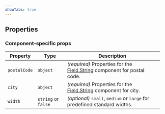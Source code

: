 ```yaml
---
showTabs: true
---
```



## Properties

<StandardProperties type="string" />

### Component-specific props

| Property     | Type                | Description                                                                                                            |
| ------------ | ------------------- | ---------------------------------------------------------------------------------------------------------------------- |
| `postalCode` | `object`            | _(required)_ Properties for the [Field.String](/uilib/extensions/forms/base-fields/String/) component for postal code. |
| `city`       | `object`            | _(required)_ Properties for the [Field.String](/uilib/extensions/forms/base-fields/String/) component for city.        |
| `width`      | `string` or `false` | _(optional)_ `small`, `medium` or `large` for predefined standard widths.                                              |
